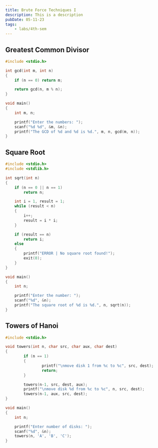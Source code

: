 ```yaml
---
title: Brute Force Techniques I
description: This is a description
pubDate: 05-11-23
tags:
	- labs/4th-sem
---
```


## Greatest Common Divisor

```c
#include <stdio.h>

int gcd(int m, int n)
{
    if (n == 0) return m;

    return gcd(n, m % n);
}

void main()
{
    int m, n;

    printf("Enter the numbers: ");
    scanf("%d %d", &m, &n);
    printf("The GCD of %d and %d is %d.", m, n, gcd(m, n));
}
```

## Square Root

```c
#include <stdio.h>
#include <stdlib.h>

int sqrt(int n)
{
    if (n == 0 || n == 1)
        return n;

    int i = 1, result = 1;
    while (result < n)
    {
        i++;
        result = i * i;
    }

    if (result == n)
        return i;
    else
    {
        printf("ERROR | No square root found!");
        exit(0);
    }
}

void main()
{
    int n;

    printf("Enter the number: ");
    scanf("%d", &n);
    printf("The square root of %d is %d.", n, sqrt(n));
}
```

## Towers of Hanoi

```c
#include <stdio.h>

void towers(int n, char src, char aux, char dest)
{
		if (n == 1)
        {
				printf("\nmove disk 1 from %c to %c", src, dest);
				return;
		}

		towers(n-1, src, dest, aux);
		printf("\nmove disk %d from %c to %c", n, src, dest);
		towers(n-1, aux, src, dest);
}

void main()
{
    int n;

    printf("Enter number of disks: ");
    scanf("%d", &n);
    towers(n, 'A', 'B', 'C');
}
```
